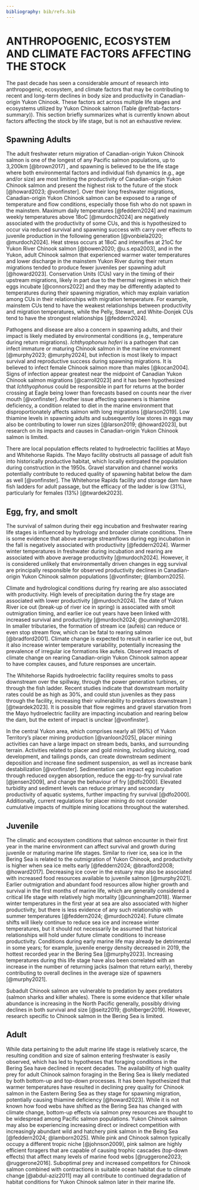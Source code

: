 ```yaml
---
bibliography: bib/refs.bib
---
```


# ANTHROPOGENIC, ECOSYSTEM AND CLIMATE FACTORS AFFECTING THE STOCK {#sec:factors}

The past decade has seen a considerable amount of research into anthropogenic, ecosystem, and climate factors that may be contributing to recent and long-term declines in body size and productivity in Canadian-origin Yukon Chinook. These factors act across multiple life stages and ecosystems utilized by Yukon Chinook salmon (Table \@ref(tab-factors-summary)). This section briefly summarizes what is currently known about factors affecting the stock by life stage, but is not an exhaustive review.

## Spawning Adults

The adult freshwater return migration of Canadian-origin Yukon Chinook salmon is one of the longest of any Pacific salmon populations, up to 3,200km [@brown2017] , and spawning is believed to be the life stage where both environmental factors and individual fish dynamics (e.g., age and/or size) are most limiting the productivity of Canadian-origin Yukon Chinook salmon and present the highest risk to the future of the stock [@howard2023; @vonfinster]. Over their long freshwater migrations, Canadian-origin Yukon Chinook salmon can be exposed to a range of temperature and flow conditions, especially those fish who do not spawn in the mainstem. Maximum daily temperatures [@feddern2024] and maximum weekly temperatures above 18oC [@murdoch2024] are negatively associated with the productivity of some CUs, and this is hypothesized to occur via reduced survival and spawning success with carry over effects to juvenile production in the following generation [@vonbiela2020; @murdoch2024]. Heat stress occurs at 18oC and intensifies at 21oC for Yukon River Chinook salmon [@bowen2020; @u.s.epa2003], and in the Yukon, adult Chinook salmon that experienced warmer water temperatures and lower discharge in the mainstem Yukon River during their return migrations tended to produce fewer juveniles per spawning adult [@howard2023]. Conservation Units (CUs) vary in the timing of their upstream migrations, likely in part due to the thermal regimes in which their eggs incubate [@connors2022] and they may be differently adapted to temperatures during their spawning migration, which may explain variation among CUs in their relationships with migration temperature. For example, mainstem CUs tend to have the weakest relationships between productivity and migration temperatures, while the Pelly, Stewart, and White-Donjek CUs tend to have the strongest relationships [@feddern2024].

Pathogens and disease are also a concern in spawning adults, and their impact is likely mediated by environmental conditions (e.g., temperature during return migrations). *Ichthyophonus hoferi* is a pathogen that can infect immature or maturing Chinook salmon in the marine environment [@murphy2023; @murphy2024], but infection is most likely to impact survival and reproductive success during spawning migrations. It is believed to infect female Chinook salmon more than males [@kocan2004]. Signs of infection appear greatest near the midpoint of Canadian Yukon Chinook salmon migrations [@carroll2023] and it has been hypothesized that *Ichthyophonus* could be responsible in part for returns at the border crossing at Eagle being lower than forecasts based on counts near the river mouth [@vonfinster]. Another issue affecting spawners is thiamine deficiency, a condition related to diet in the marine environment that disproportionately affects salmon with long migrations [@larson2019]. Low thiamine levels in spawning adults and subsequently low stores in eggs may also be contributing to lower run sizes [@larson2019; @howard2023], but research on its impacts and causes in Canadian-origin Yukon Chinook salmon is limited.

There are local population effects related to hydroelectric facilities at Mayo and Whitehorse Rapids. The Mayo facility obstructs all passage of adult fish into historically productive habitat, which locally extirpated the population during construction in the 1950s. Gravel starvation and channel works potentially contribute to reduced quality of spawning habitat below the dam as well [@vonfinster]. The Whitehorse Rapids facility and storage dam have fish ladders for adult passage, but the efficacy of the ladder is low (31%), particularly for females (13%) [@twardek2023].

## Egg, fry, and smolt

The survival of salmon during their egg incubation and freshwater rearing life stages is influenced by hydrology and broader climate conditions. There is some evidence that above average streamflows during egg incubation in the fall is negatively associated with productivity [@feddern2024]. Warmer winter temperatures in freshwater during incubation and rearing are associated with above average productivity [@murdoch2024]. However, it is considered unlikely that environmentally driven changes in egg survival are principally responsible for observed productivity declines in Canadian-origin Yukon Chinook salmon populations [@vonfinster; @lamborn2025].

Climate and hydrological conditions during fry rearing are also associated with productivity. High levels of precipitation during the fry stage are associated with lower productivity [@murdoch2024]. The date of Yukon River ice out (break-up of river ice in spring) is associated with smolt outmigration timing, and earlier ice out years have been linked with increased survival and productivity [@murdoch2024; @cunningham2018]. In smaller tributaries, the formation of stream ice (aufeis) can reduce or even stop stream flow, which can be fatal to rearing salmon [@bradford2001]. Climate change is expected to result in earlier ice out, but it also increase winter temperature variability, potentially increasing the prevalence of irregular ice formations like aufeis. Observed impacts of climate change on rearing Canadian-origin Yukon Chinook salmon appear to have complex causes, and future responses are uncertain.

The Whitehorse Rapids hydroelectric facility requires smolts to pass downstream over the spillway, through the power generation turbines, or through the fish ladder. Recent studies indicate that downstream mortality rates could be as high as 30%, and could stun juveniles as they pass through the facility, increasing their vulnerability to predators downstream ] [@twardek2023]. It is possible that flow regimes and gravel starvation from the Mayo hydroelectric facility are impacting incubation and rearing below the dam, but the extent of impact is unclear [@vonfinster].

In the central Yukon area, which comprises nearly all (96%) of Yukon Territory's placer mining production [@vanloon2025], placer mining activities can have a large impact on stream beds, banks, and surrounding terrain. Activities related to placer and gold mining, including sluicing, road development, and tailings ponds, can create downstream sediment deposition and increase fine sediment suspension, as well as increase bank destabilization [@vonfinster]. Sedimentation can impact egg incubation through reduced oxygen absorption, reduce the egg-to-fry survival rate [@jensen2009], and change the behaviour of fry [@dfo2000]. Elevated turbidity and sediment levels can reduce primary and secondary productivity of aquatic systems, further impacting fry survival [@dfo2000]. Additionally, current regulations for placer mining do not consider cumulative impacts of multiple mining locations throughout the watershed.

## Juvenile

The climatic and ecosystem conditions that salmon encounter in their first year in the marine environment can affect survival and growth during juvenile or maturing marine life stages. Similar to river ice, sea ice in the Bering Sea is related to the outmigration of Yukon Chinook, and productivity is higher when sea ice melts early [@feddern2024; @bradford2008; @howard2017]. Decreasing ice cover in the estuary may also be associated with increased food resources available to juvenile salmon [@murphy2021]. Earlier outmigration and abundant food resources allow higher growth and survival in the first months of marine life, which are generally considered a critical life stage with relatively high mortality [@cunningham2018]. Warmer winter temperatures in the first year at sea are also associated with higher productivity, but there is less evidence of any such relationship with summer temperatures [@feddern2024; @murdoch2024]. Future climate shifts will likely continue to reduce sea ice and increase winter temperatures, but it should not necessarily be assumed that historical relationships will hold under future climate conditions to increase productivity. Conditions during early marine life may already be detrimental in some years; for example, juvenile energy density decreased in 2019, the hottest recorded year in the Bering Sea [@murphy2023]. Increasing temperatures during this life stage have also been correlated with an increase in the number of returning jacks (salmon that return early), thereby contributing to overall declines in the average size of spawners [@murphy2021].

Subadult Chinook salmon are vulnerable to predation by apex predators (salmon sharks and killer whales). There is some evidence that killer whale abundance is increasing in the North Pacific generally, possibly driving declines in both survival and size [@seitz2019; @ohlberger2019]. However, research specific to Chinook salmon in the Bering Sea is limited.

## Adult

While data pertaining to the adult marine life stage is relatively scarce, the resulting condition and size of salmon entering freshwater is easily observed, which has led to hypotheses that foraging conditions in the Bering Sea have declined in recent decades. The availability of high quality prey for adult Chinook salmon foraging in the Bering Sea is likely mediated by both bottom-up and top-down processes. It has been hypothesized that warmer temperatures have resulted in declining prey quality for Chinook salmon in the Eastern Bering Sea as they stage for spawning migration, potentially causing thiamine deficiency [@howard2023]. While it is not known how food webs have shifted as the Bering Sea has changed with climate change, bottom-up effects via salmon prey resources are thought to be widespread among Pacific salmon populations. Yukon Chinook salmon may also be experiencing increasing direct or indirect competition with increasingly abundant wild and hatchery pink salmon in the Being Sea [@feddern2024; @lamborn2025]. While pink and Chinook salmon typically occupy a different tropic niche [@johnson2009], pink salmon are highly efficient foragers that are capable of causing trophic cascades (top-down effects) that affect many levels of marine food webs [@ruggerone2023; @ruggerone2016]. Suboptimal prey and increased competitors for Chinook salmon combined with contractions in suitable ocean habitat due to climate change [@abdul-aziz2011] may all contribute to continued degradation of habitat conditions for Yukon Chinook salmon later in their marine life.
